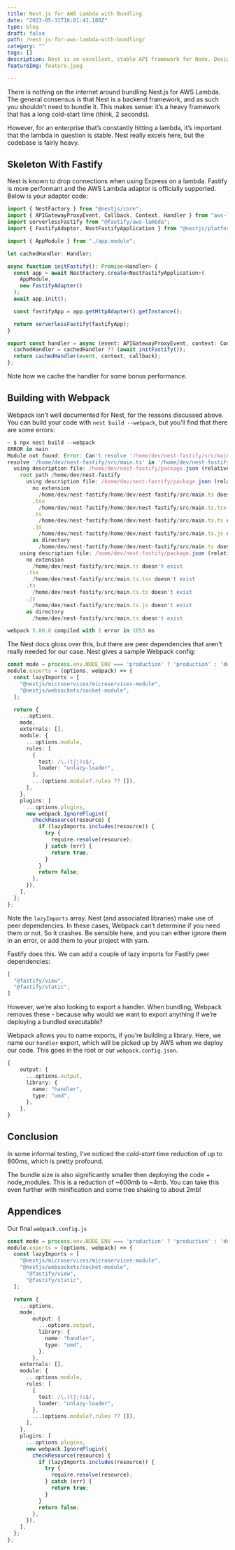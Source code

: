 ```yaml
---
title: Nest.js for AWS Lambda with Bundling
date: "2023-05-31T16:01:41.180Z"
type: blog
draft: false
path: /nest-js-for-aws-lambda-with-bundling/
category: ""
tags: []
description: Nest is an excellent, stable API framework for Node. Designed for general backends, it can be a challenge cramming everything in to a Lambda.
featureImg: feature.jpeg

---
```


There is nothing on the internet around bundling Nest.js for AWS Lambda. The general consensus is that Nest is a backend framework, and as such you shouldn’t need to bundle it. This makes sense: it’s a heavy framework that has a long cold-start time (think, 2 seconds).

However, for an enterprise that’s constantly hitting a lambda, it’s important that the lambda in question is stable. Nest really excels here, but the codebase is fairly heavy.

## Skeleton With Fastify

Nest is known to drop connections when using Express on a lambda. Fastify is more performant and the AWS Lambda adaptor is officially supported. Below is your adaptor code:

```typescript
import { NestFactory } from "@nestjs/core";
import { APIGatewayProxyEvent, Callback, Context, Handler } from "aws-lambda";
import serverlessFastify from "@fastify/aws-lambda";
import { FastifyAdapter, NestFastifyApplication } from "@nestjs/platform-fastify";

import { AppModule } from "./app.module";

let cachedHandler: Handler;

async function initFastify(): Promise<Handler> {
  const app = await NestFactory.create<NestFastifyApplication>(
    AppModule,
    new FastifyAdapter()
  );
  await app.init();

  const fastifyApp = app.getHttpAdapter().getInstance();

  return serverlessFastify(fastifyApp);
}

export const handler = async (event: APIGatewayProxyEvent, context: Context, callback: Callback) => {
  cachedHandler = cachedHandler ?? (await initFastify());
  return cachedHandler(event, context, callback);
};
```

Note how we cache the handler for some bonus performance.

## Building with Webpack

Webpack isn’t well documented for Nest, for the reasons discussed above. You can build your code with `nest build --webpack`, but you’ll find that there are some errors:

```typescript
~ $ npx nest build --webpack
ERROR in main
Module not found: Error: Can't resolve '/home/dev/nest-fastify/src/main.ts' in '/home/dev/nest-fastify'
resolve '/home/dev/nest-fastify/src/main.ts' in '/home/dev/nest-fastify'
  using description file: /home/dev/nest-fastify/package.json (relative path: .)
    root path /home/dev/nest-fastify
      using description file: /home/dev/nest-fastify/package.json (relative path: ./home/dev/nest-fastify/src/main.ts)
        no extension
          /home/dev/nest-fastify/home/dev/nest-fastify/src/main.ts doesn't exist
        .tsx
          /home/dev/nest-fastify/home/dev/nest-fastify/src/main.ts.tsx doesn't exist
        .ts
          /home/dev/nest-fastify/home/dev/nest-fastify/src/main.ts.ts doesn't exist
        .js
          /home/dev/nest-fastify/home/dev/nest-fastify/src/main.ts.js doesn't exist
        as directory
          /home/dev/nest-fastify/home/dev/nest-fastify/src/main.ts doesn't exist
    using description file: /home/dev/nest-fastify/package.json (relative path: ./src/main.ts)
      no extension
        /home/dev/nest-fastify/src/main.ts doesn't exist
      .tsx
        /home/dev/nest-fastify/src/main.ts.tsx doesn't exist
      .ts
        /home/dev/nest-fastify/src/main.ts.ts doesn't exist
      .js
        /home/dev/nest-fastify/src/main.ts.js doesn't exist
      as directory
        /home/dev/nest-fastify/src/main.ts doesn't exist

webpack 5.80.0 compiled with 1 error in 1653 ms
```

The Nest docs gloss over this, but there are peer dependencies that aren’t really needed for our case. Nest gives a sample Webpack config:

```typescript
const mode = process.env.NODE_ENV === 'production' ? 'production' : 'dev'
module.exports = (options, webpack) => {
  const lazyImports = [
    "@nestjs/microservices/microservices-module",
    "@nestjs/websockets/socket-module",
  ];

  return {
    ...options,
    mode,
    externals: [],
    module: {
      ...options.module,
      rules: [
        {
          test: /\.(t|j)s$/,
          loader: "unlazy-loader",
        },
        ...(options.module?.rules ?? []),
      ],
    },
    plugins: [
      ...options.plugins,
      new webpack.IgnorePlugin({
        checkResource(resource) {
          if (lazyImports.includes(resource)) {
            try {
              require.resolve(resource);
            } catch (err) {
              return true;
            }
          }
          return false;
        },
      }),
    ],
  };
};
```

Note the `lazyImports` array. Nest (and associated libraries) make use of peer dependencies. In these cases, Webpack can’t determine if you need them or not. So it crashes. Be sensible here, and you can either ignore them in an error, or add them to your project with yarn.

Fastify does this. We can add a couple of lazy imports for Fastify peer dependencies:

```typescript
[
  "@fastify/view",
  "@fastify/static",
]
```

However, we’re also looking to export a handler. When bundling, Webpack removes these - because why would we want to export anything if we’re deploying a bundled executable? 

Webpack allows you to name exports, if you’re building a library. Here, we name our `handler` export, which will be picked up by AWS when we deploy our code. This goes in the root or our `webpack.config.json`.

```typescript
{
	output: {
	  ...options.output,
	  library: {
	    name: "handler",
	    type: "umd",
	  },
	},
}
```

## Conclusion

In some informal testing, I’ve noticed the *cold-start* time reduction of up to 800ms, which is pretty profound. 

The bundle size is also significantly smaller then deploying the code + node_modules. This is a reduction of ~600mb to ~4mb. You can take this even further with minification and some tree shaking to about 2mb!

## Appendices

Our final `webpack.config.js`

```typescript
const mode = process.env.NODE_ENV === 'production' ? 'production' : 'dev'
module.exports = (options, webpack) => {
  const lazyImports = [
    "@nestjs/microservices/microservices-module",
    "@nestjs/websockets/socket-module",
	  "@fastify/view",
	  "@fastify/static",
  ];

  return {
    ...options,
    mode,
		output: {
		  ...options.output,
		  library: {
		    name: "handler",
		    type: "umd",
		  },
		},
    externals: [],
    module: {
      ...options.module,
      rules: [
        {
          test: /\.(t|j)s$/,
          loader: "unlazy-loader",
        },
        ...(options.module?.rules ?? []),
      ],
    },
    plugins: [
      ...options.plugins,
      new webpack.IgnorePlugin({
        checkResource(resource) {
          if (lazyImports.includes(resource)) {
            try {
              require.resolve(resource);
            } catch (err) {
              return true;
            }
          }
          return false;
        },
      }),
    ],
  };
};
```
